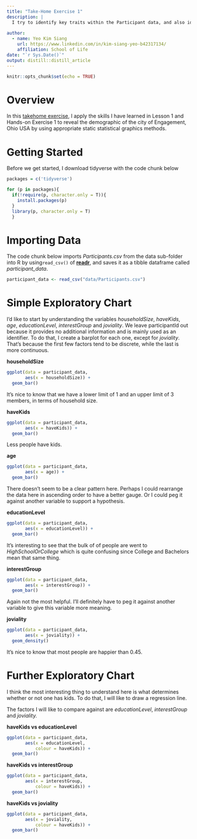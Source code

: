 ```yaml
---
title: "Take-Home Exercise 1"
description: |
  I try to identify key traits within the Participant data, and also identify relationships between the factors. 
  
author:
  - name: Yeo Kim Siang
    url: https://www.linkedin.com/in/kim-siang-yeo-b42317134/
    affiliation: School of Life
date: "`r Sys.Date()`"
output: distill::distill_article
---
```


```r
knitr::opts_chunk$set(echo = TRUE)
```

# Overview

In this [takehome exercise](https://isss608-ay2021-22april.netlify.app/th_ex/th_ex01), I apply the skills I have learned in Lesson 1 and Hands-on Exercise 1 to reveal the demographic of the city of Engagement, Ohio USA by using appropriate static statistical graphics methods. 

# Getting Started 

Before we get started, I download tidyverse with the code chunk below

```r
packages = c('tidyverse')

for (p in packages){ 
  if(!require(p, character.only = T)){
    install.packages(p)
  }
  library(p, character.only = T)
  }
```

# Importing Data 

The code chunk below imports *Participants.csv* from the data sub-folder into R by using`read_csv()` of [**readr**](https://www.rdocumentation.org/packages/readr/versions/1.3.1), and saves it as a tibble dataframe called *participant_data*. 

```r
participant_data <- read_csv("data/Participants.csv")
```

# Simple Exploratory Chart

I'd like to start by understanding the variables *householdSize*, *haveKids*, *age*, *educationLevel*, *interestGroup* and *joviality*. We leave participantId out because it provides no additional information and is mainly used as an identifier. To do that, I create a barplot for each one, except for *joviality*. That's because the first few factors tend to be discrete, while the last is more continuous. 

**householdSize**
```r
ggplot(data = participant_data, 
       aes(x = householdSize)) + 
  geom_bar()
```
It's nice to know that we have a lower limit of 1 and an upper limit of 3 members, in terms of household size. 

**haveKids**
```r
ggplot(data = participant_data, 
       aes(x = haveKids)) + 
  geom_bar()
```
Less people have kids. 

**age**
```r
ggplot(data = participant_data, 
       aes(x = age)) + 
  geom_bar()
```
There doesn't seem to be a clear pattern here. Perhaps I could rearrange the data here in ascending order to have a better gauge. Or I could peg it against another variable to support a hypothesis. 

**educationLevel**
```r
ggplot(data = participant_data, 
       aes(x = educationLevel)) + 
  geom_bar()
```
It's interesting to see that the bulk of of people are went to *HighSchoolOrCollege* which is quite confusing since College and Bachelors mean that same thing. 

**interestGroup** 
```r
ggplot(data = participant_data, 
       aes(x = interestGroup)) + 
  geom_bar()
```
Again not the most helpful. I'll definitely have to peg it against another variable to give this variable more meaning. 

**joviality**
```r
ggplot(data = participant_data, 
       aes(x = joviality)) + 
  geom_density()
```
It's nice to know that most people are happier than 0.45. 

# Further Exploratory Chart

I think the most interesting thing to understand here is what determines whether or not one has kids. To do that, I will like to draw a regression line. 

The factors I will like to compare against are *educationLevel*, *interestGroup* and *joviality.* 

**haveKids vs educationLevel**
```r
ggplot(data = participant_data, 
       aes(x = educationLevel,
           colour = haveKids)) + 
  geom_bar()
```

**haveKids vs interestGroup**
```r
ggplot(data = participant_data, 
       aes(x = interestGroup,
           colour = haveKids)) + 
  geom_bar()
```

**haveKids vs joviality**
```r
ggplot(data = participant_data, 
       aes(x = joviality,
           colour = haveKids)) + 
  geom_bar()
```



